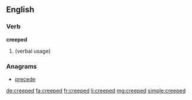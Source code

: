 ==English==

===Verb===
'''creeped'''

# {{en-past of|creep}} (verbal usage)

===Anagrams===
* [[precede#English|precede]]

[[de:creeped]]
[[fa:creeped]]
[[fr:creeped]]
[[li:creeped]]
[[mg:creeped]]
[[simple:creeped]]